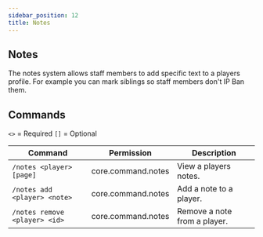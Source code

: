 ```yaml
---
sidebar_position: 12
title: Notes
---
```


## Notes

The notes system allows staff members to add specific text to a players profile. 
For example you can mark siblings so staff members don't IP Ban them.

## Commands

`<>` = Required `[]` = Optional

Command                       | Permission         | Description
----------------------------- | ------------------ | ----------------------------
`/notes <player> [page]`      | core.command.notes | View a players notes.
`/notes add <player> <note>`  | core.command.notes | Add a note to a player.
`/notes remove <player> <id>` | core.command.notes | Remove a note from a player.


